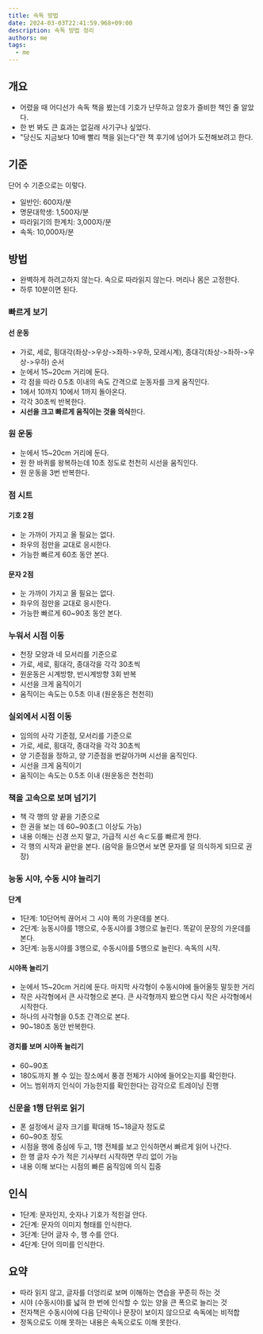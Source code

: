 ```yaml
---
title: 속독 방법
date: 2024-03-03T22:41:59.968+09:00
description: 속독 방법 정리
authors: me
tags:
  - me
---
```


## 개요

- 어렸을 때 어디선가 속독 책을 봤는데 기호가 난무하고 암호가 즐비한 책인 줄 알았다.
- 한 번 봐도 큰 효과는 없길래 사기구나 싶었다.
- "당신도 지금보다 10배 빨리 책을 읽는다"란 책 후기에 넘어가 도전해보려고 한다.

## 기준

단어 수 기준으로는 이렇다.

- 일반인: 600자/분
- 명문대학생: 1,500자/분
- 따라읽기의 한계치: 3,000자/분
- 속독: 10,000자/분

## 방법

- 완벽하게 하려고하지 않는다. 속으로 따라읽지 않는다. 머리나 몸은 고정한다.
- 하루 10분이면 된다.

### 빠르게 보기

#### 선 운동

- 가로, 세로, 횡대각(좌상->우상->좌하->우하, 모레시계), 종대각(좌상->좌하->우상->우하) 순서
- 눈에서 15~20cm 거리에 둔다.
- 각 점을 따라 0.5초 이내의 속도 간격으로 눈동자를 크게 움직인다.
- 1에서 10까지 10에서 1까지 돌아온다.
- 각각 30초씩 반복한다.
- **시선을 크고 빠르게 움직이는 것을 의식**한다.

### 원 운동

- 눈에서 15~20cm 거리에 둔다.
- 원 한 바퀴를 왕복하는데 10초 정도로 천천히 시선을 움직인다.
- 원 운동을 3번 반복한다.

### 점 시트

#### 기호 2점

- 눈 가까이 가지고 올 필요는 없다.
- 좌우의 점만을 교대로 응시한다.
- 가능한 빠르게 60초 동안 본다.

#### 문자 2점

- 눈 가까이 가지고 올 필요는 없다.
- 좌우의 점만을 교대로 응시한다.
- 가능한 빠르게 60~90초 동안 본다.

### 누워서 시점 이동

- 천장 모양과 네 모서리를 기준으로
- 가로, 세로, 횡대각, 종대각을 각각 30초씩
- 원운동은 시계방향, 반시계방향 3회 반복
- 시선을 크게 움직이기
- 움직이는 속도는 0.5초 이내 (원운동은 천천히)

### 실외에서 시점 이동

- 임의의 사각 기준점, 모서리를 기준으로
- 가로, 세로, 횡대각, 종대각을 각각 30초씩
- 양 기준점을 정하고, 양 기준점을 번갈아가며 시선을 움직인다.
- 시선을 크게 움직이기
- 움직이는 속도는 0.5초 이내 (원운동은 천천히)

### 책을 고속으로 보며 넘기기

- 책 각 행의 양 끝을 기준으로
- 한 권을 보는 데 60~90초(그 이상도 가능)
- 내용 이해는 신경 쓰지 말고, 가급적 시선 속ㄷ도를 빠르게 한다.
- 각 행의 시작과 끝만을 본다. (음악을 들으면서 보면 문자를 덜 의식하게 되므로 권장)

### 능동 시야, 수동 시야 늘리기

#### 단계

- 1단계: 10단어씩 끊어서 그 시야 폭의 가운데를 본다.
- 2단계: 능동시야를 1행으로, 수동시야를 3행으로 늘린다. 똑같이 문장의 가운데를 본다.
- 3단계: 능동시야를 3행으로, 수동시야를 5행으로 늘린다. 속독의 시작.

#### 시야폭 늘리기

- 눈에서 15~20cm 거리에 둔다. 마지막 사각형이 수동시야에 들어올듯 말듯한 거리
- 작은 사각형에서 큰 사각형으로 본다. 큰 사각형까지 봤으면 다시 작은 사각형에서 시작한다.
- 하나의 사각형을 0.5초 간격으로 본다.
- 90~180초 동안 반복한다.

#### 경치를 보며 시야폭 늘리기

- 60~90초
- 180도까지 볼 수 있는 장소에서 풍경 전체가 시야에 들어오는지를 확인한다.
- 어느 범위까지 인식이 가능한지를 확인한다는 감각으로 트레이닝 진행

### 신문을 1행 단위로 읽기

- 폰 설정에서 글자 크기를 확대해 15~18글자 정도로
- 60~90초 정도
- 시점을 행에 중심에 두고, 1행 전체를 보고 인식하면서 빠르게 읽어 나간다.
- 한 행 글자 수가 적은 기사부터 시작하면 무리 없이 가능
- 내용 이해 보다는 시점의 빠른 움직임에 의식 집중

## 인식

- 1단계: 문자인지, 숫자나 기호가 적힌걸 안다.
- 2단계: 문자의 이미지 형태를 인식한다.
- 3단계: 단어 글자 수, 행 수를 안다.
- 4단계: 단어 의미를 인식한다.

## 요약

- 따라 읽지 않고, 글자를 더엉리로 보며 이해하는 연습을 꾸준히 하는 것
- 시야 (수동시야)를 넓혀 한 번에 인식할 수 있는 양을 큰 폭으로 늘리는 것
- 전자책은 수동시야에 다음 단락이나 문장이 보이지 않으므로 속독에는 비적합
- 정독으로도 이해 못하는 내용은 속독으로도 이해 못한다.
